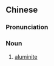 {{also|矾石}}
==Chinese==
{{zh-forms|s=矾石}}

===Pronunciation===
{{zh-pron
|m=fánshí
|c=faan4 sek6
|mn=hoân-chio̍h
|cat=n
}}

===Noun===
{{zh-noun}}

# {{lb|zh|mineral}} [[aluminite]]